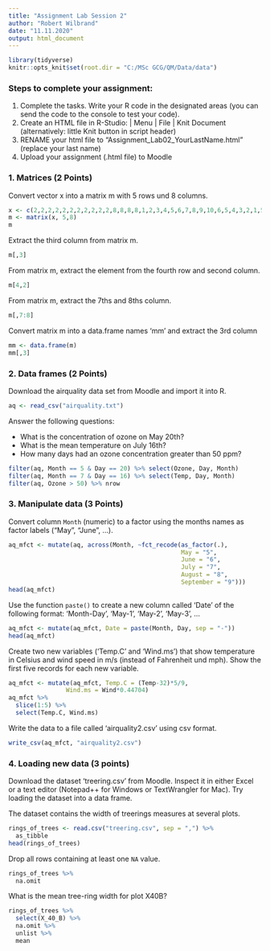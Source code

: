 ---
title: "Assignment Lab Session 2"
author: "Robert Wilbrand"
date: "11.11.2020"
output: html_document
---

```{r setup, message=FALSE}
library(tidyverse)
knitr::opts_knit$set(root.dir = "C:/MSc GCG/QM/Data/data")
```

### Steps to complete your assignment:

1. Complete the tasks. Write your R code in the designated areas (you can send the code to the console to test your code).
2. Create an HTML file in R-Studio: | Menu | File | Knit Document (alternatively: little Knit button in script header)
3. RENAME your html file to "Assignment_Lab02_YourLastName.html" (replace your last name)
4. Upload your assignment (.html file) to Moodle


### 1. Matrices (2 Points)

Convert vector x into a matrix m with 5 rows und 8 columns.

```{r}
x <- c(2,2,2,2,2,2,2,2,2,2,2,8,8,8,8,1,2,3,4,5,6,7,8,9,10,6,5,4,3,2,1,56,56,56,56,8,8,8,8,8)
m <- matrix(x, 5,8)
m
```

Extract the third column from matrix m.

```{r}
m[,3]
```

From matrix m, extract the element from the fourth row and second column.

```{r}
m[4,2]
```

From matrix m, extract the 7ths and 8ths column.

```{r}
m[,7:8]
```

Convert matrix m into a data.frame names 'mm' and extract the 3rd column

```{r}
mm <- data.frame(m)
mm[,3]
```

### 2. Data frames (2 Points)

Download the airquality data set from Moodle and import it into R.

```{r, message=FALSE}
aq <- read_csv("airquality.txt")
```

Answer the following questions:

- What is the concentration of ozone on May 20th?
- What is the mean temperature on July 16th?
- How many days had an ozone concentration greater than 50 ppm?

```{r}
filter(aq, Month == 5 & Day == 20) %>% select(Ozone, Day, Month)
filter(aq, Month == 7 & Day == 16) %>% select(Temp, Day, Month)
filter(aq, Ozone > 50) %>% nrow
```

### 3. Manipulate data (3 Points)

Convert column `Month` (numeric) to a factor using the months names as factor labels ("May", "June", ...).

```{r}
aq_mfct <- mutate(aq, across(Month, ~fct_recode(as_factor(.),
                                                May = "5",
                                                June = "6",
                                                July = "7",
                                                August = "8",
                                                September = "9")))
head(aq_mfct)
```

Use the function `paste()` to create a new column called 'Date' of the following format: 'Month-Day', 'May-1', 'May-2', 'May-3', ...

```{r}
aq_mfct <- mutate(aq_mfct, Date = paste(Month, Day, sep = "-"))
head(aq_mfct)
```

Create two new variables ('Temp.C' and 'Wind.ms') that show temperature in Celsius and wind speed in m/s (instead of Fahrenheit und mph). Show the first five records for each new variable.

```{r}
aq_mfct <- mutate(aq_mfct, Temp.C = (Temp-32)*5/9,
                Wind.ms = Wind*0.44704)
aq_mfct %>% 
  slice(1:5) %>%
  select(Temp.C, Wind.ms)
```

Write the data to a file called 'airquality2.csv' using csv format.

```{r}
write_csv(aq_mfct, "airquality2.csv")
```

### 4. Loading new data (3 points)

Download the dataset 'treering.csv' from Moodle. Inspect it in either Excel or a text editor (Notepad++ for Windows or TextWrangler for Mac). Try loading the dataset into a data frame.

The dataset contains the width of treerings measures at several plots.

```{r}
rings_of_trees <- read.csv("treering.csv", sep = ",") %>% 
  as_tibble
head(rings_of_trees)
```

Drop all rows containing at least one `NA` value.

```{r}
rings_of_trees %>% 
  na.omit
```

What is the mean tree-ring width for plot X40B?

```{r}
rings_of_trees %>% 
  select(X_40_B) %>% 
  na.omit %>% 
  unlist %>% 
  mean
```

